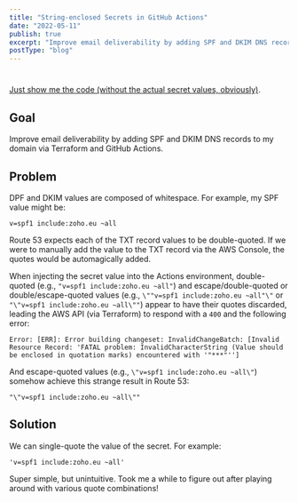 ```yaml
---
title: "String-enclosed Secrets in GitHub Actions"
date: "2022-05-11"
publish: true
excerpt: "Improve email deliverability by adding SPF and DKIM DNS records to my domain via Terraform and GitHub Actions."
postType: "blog"
---
```


#

[Just show me the code (without the actual secret values, obviously)](https://github.com/blairnangle/https://github.com/blairnangle/blairnangle-dot-com).

## Goal

Improve email deliverability by adding SPF and DKIM DNS records to my domain via Terraform and GitHub Actions.

## Problem

DPF and DKIM values are composed of whitespace. For example, my SPF value might be:

```shell
v=spf1 include:zoho.eu ~all
```

Route 53 expects each of the TXT record values to be double-quoted. If we were to manually add the value to the TXT record via the AWS Console, the quotes would be automagically added.

When injecting the secret value into the Actions environment, double-quoted (e.g., `"v=spf1 include:zoho.eu ~all"`) and escape/double-quoted or double/escape-quoted values (e.g., `\""v=spf1 include:zoho.eu ~all"\"` or `"\"v=spf1 include:zoho.eu ~all\""`) appear to have their quotes discarded, leading the AWS API (via Terraform) to respond with a `400` and the following error:

```shell
Error: [ERR]: Error building changeset: InvalidChangeBatch: [Invalid Resource Record: 'FATAL problem: InvalidCharacterString (Value should be enclosed in quotation marks) encountered with '"***"'']
```

And escape-quoted values (e.g., `\"v=spf1 include:zoho.eu ~all\"`)   somehow achieve this strange result in Route 53:

```shell
"\"v=spf1 include:zoho.eu ~all\""
```

## Solution

We can single-quote the value of the secret. For example:

```shell
'v=spf1 include:zoho.eu ~all'
```

Super simple, but unintuitive. Took me a while to figure out after playing around with various quote combinations!
